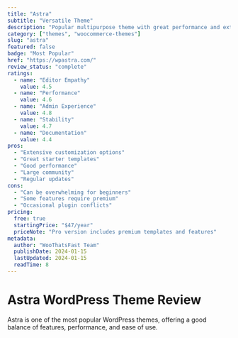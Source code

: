 ```yaml
---
title: "Astra"
subtitle: "Versatile Theme"
description: "Popular multipurpose theme with great performance and extensive customization options. Suitable for any type of website."
category: ["themes", "woocommerce-themes"]
slug: "astra"
featured: false
badge: "Most Popular"
href: "https://wpastra.com/"
review_status: "complete"
ratings:
  - name: "Editor Empathy"
    value: 4.5
  - name: "Performance" 
    value: 4.6
  - name: "Admin Experience"
    value: 4.8
  - name: "Stability"
    value: 4.7
  - name: "Documentation"
    value: 4.4
pros:
  - "Extensive customization options"
  - "Great starter templates"
  - "Good performance"
  - "Large community"
  - "Regular updates"
cons:
  - "Can be overwhelming for beginners"
  - "Some features require premium"
  - "Occasional plugin conflicts"
pricing:
  free: true
  startingPrice: "$47/year"
  priceNote: "Pro version includes premium templates and features"
metadata:
  author: "WooThatsFast Team"
  publishDate: 2024-01-15
  lastUpdated: 2024-01-15
  readTime: 8
---
```


# Astra WordPress Theme Review

Astra is one of the most popular WordPress themes, offering a good balance of features, performance, and ease of use.